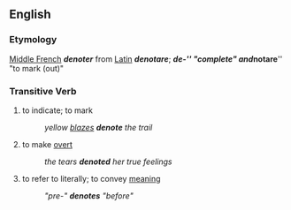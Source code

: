 == English ==
=== Etymology === 
[[Middle French]] '''''denoter''''' from [[Latin]] '''''denotare'''''; '''''de-''''' "complete" and '''''notare''''' "to mark (out)"

=== Transitive Verb ===
# to indicate; to mark
#: ''yellow [[blaze]]s '''denote''' the trail''
# to make [[overt]]
#: ''the tears '''denoted''' her true feelings''
# to refer to literally; to convey [[meaning]]
#: ''"pre-" '''denotes''' "before"''